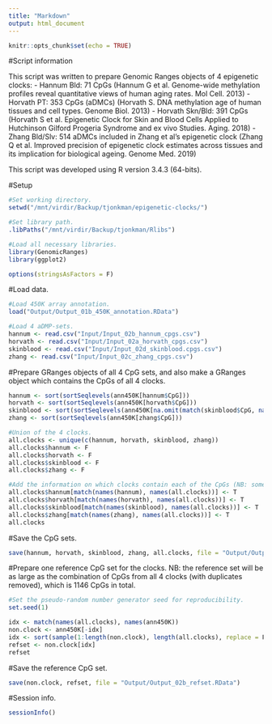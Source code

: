 ```yaml
---
title: "Markdown"
output: html_document
---
```


```r
knitr::opts_chunk$set(echo = TRUE)
```

#Script information

This script was written to prepare Genomic Ranges objects of 4 epigenetic clocks:
- Hannum Bld: 71 CpGs (Hannum G et al. Genome-wide methylation profiles reveal quantitative views of human aging rates. Mol Cell. 2013)
- Horvath PT: 353 CpGs (aDMCs) (Horvath S. DNA methylation age of human tissues and cell types. Genome Biol. 2013)
- Horvath Skn/Bld: 391 CpGs (Horvath S et al. Epigenetic Clock for Skin and Blood Cells Applied to Hutchinson Gilford Progeria Syndrome and ex vivo Studies. Aging. 2018)
- Zhang Bld/Slv: 514 aDMCs included in Zhang et al's epigenetic clock (Zhang Q et al. Improved precision of epigenetic clock estimates across tissues and its implication for biological ageing. Genome Med. 2019)

This script was developed using R version 3.4.3 (64-bits).

#Setup
```r
#Set working directory.
setwd("/mnt/virdir/Backup/tjonkman/epigenetic-clocks/")

#Set library path.
.libPaths("/mnt/virdir/Backup/tjonkman/Rlibs")

#Load all necessary libraries.
library(GenomicRanges)
library(ggplot2)

options(stringsAsFactors = F)
```

#Load data.
```r
#Load 450K array annotation.
load("Output/Output_01b_450K_annotation.RData")

#Load 4 aDMP-sets.
hannum <- read.csv("Input/Input_02b_hannum_cpgs.csv")
horvath <- read.csv("Input/Input_02a_horvath_cpgs.csv")
skinblood <- read.csv("Input/Input_02d_skinblood.cpgs.csv")
zhang <- read.csv("Input/Input_02c_zhang_cpgs.csv")
```

#Prepare GRanges objects of all 4 CpG sets, and also make a GRanges object which contains the CpGs of all 4 clocks.
```r
hannum <- sort(sortSeqlevels(ann450K[hannum$CpG]))
horvath <- sort(sortSeqlevels(ann450K[horvath$CpG]))
skinblood <- sort(sortSeqlevels(ann450K[na.omit(match(skinblood$CpG, names(ann450K)))]))
zhang <- sort(sortSeqlevels(ann450K[zhang$CpG]))

#Union of the 4 clocks.
all.clocks <- unique(c(hannum, horvath, skinblood, zhang))
all.clocks$hannum <- F
all.clocks$horvath <- F
all.clocks$skinblood <- F
all.clocks$zhang <- F

#Add the information on which clocks contain each of the CpGs (NB: some CpGs are present in multiple clocks).
all.clocks$hannum[match(names(hannum), names(all.clocks))] <- T
all.clocks$horvath[match(names(horvath), names(all.clocks))] <- T
all.clocks$skinblood[match(names(skinblood), names(all.clocks))] <- T
all.clocks$zhang[match(names(zhang), names(all.clocks))] <- T
all.clocks
```

#Save the CpG sets.
```r
save(hannum, horvath, skinblood, zhang, all.clocks, file = "Output/Output_02a_clocks.RData")
```

#Prepare one reference CpG set for the clocks.
NB: the reference set will be as large as the combination of CpGs from all 4 clocks (with duplicates removed), which is 1146 CpGs in total.
```r
#Set the pseudo-random number generator seed for reproducibility.
set.seed(1)

idx <- match(names(all.clocks), names(ann450K))
non.clock <- ann450K[-idx]
idx <- sort(sample(1:length(non.clock), length(all.clocks), replace = F))
refset <- non.clock[idx]
refset
```

#Save the reference CpG set.
```r
save(non.clock, refset, file = "Output/Output_02b_refset.RData")
```

#Session info.
```r
sessionInfo()
```